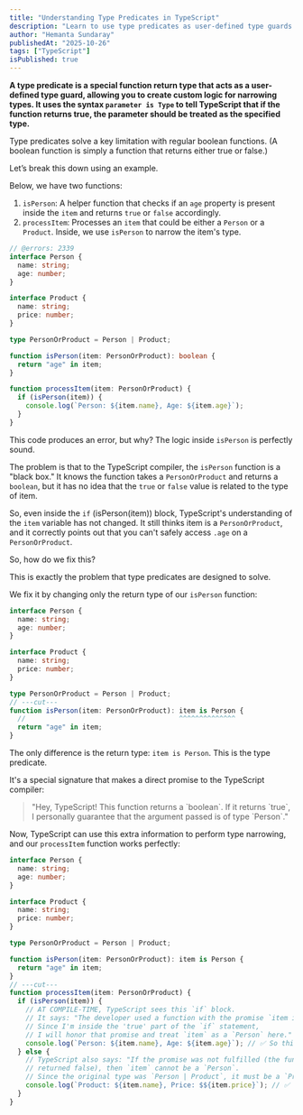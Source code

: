 ```yaml
---
title: "Understanding Type Predicates in TypeScript"
description: "Learn to use type predicates as user-defined type guards to narrow down types."
author: "Hemanta Sundaray"
publishedAt: "2025-10-26"
tags: ["TypeScript"]
isPublished: true
---
```


**A type predicate is a special function return type that acts as a user-defined type guard, allowing you to create custom logic for narrowing types. It uses the syntax `parameter is Type` to tell TypeScript that if the function returns true, the parameter should be treated as the specified type.**

Type predicates solve a key limitation with regular boolean functions. (A boolean function is simply a function that returns either true or false.)

Let’s break this down using an example.

Below, we have two functions:

1. `isPerson`: A helper function that checks if an `age` property is present inside the `item` and returns `true` or `false` accordingly.
2. `processItem`: Processes an `item` that could be either a `Person` or a `Product`. Inside, we use `isPerson` to narrow the item's type.

```ts twoslash title="TypeScript"
// @errors: 2339
interface Person {
  name: string;
  age: number;
}

interface Product {
  name: string;
  price: number;
}

type PersonOrProduct = Person | Product;

function isPerson(item: PersonOrProduct): boolean {
  return "age" in item;
}

function processItem(item: PersonOrProduct) {
  if (isPerson(item)) {
    console.log(`Person: ${item.name}, Age: ${item.age}`);
  }
}
```

This code produces an error, but why? The logic inside `isPerson` is perfectly sound.

The problem is that to the TypeScript compiler, the `isPerson` function is a "black box." It knows the function takes a `PersonOrProduct` and returns a `boolean`, but it has no idea that the `true` or `false` value is related to the type of item.

So, even inside the `if` (isPerson(item)) block, TypeScript's understanding of the `item` variable has not changed. It still thinks item is a `PersonOrProduct`, and it correctly points out that you can't safely access `.age` on a `PersonOrProduct`.

So, how do we fix this?

This is exactly the problem that type predicates are designed to solve.

We fix it by changing only the return type of our `isPerson` function:

```ts twoslash title="Typescript"
interface Person {
  name: string;
  age: number;
}

interface Product {
  name: string;
  price: number;
}

type PersonOrProduct = Person | Product;
// ---cut---
function isPerson(item: PersonOrProduct): item is Person {
  //                                      ^^^^^^^^^^^^^^
  return "age" in item;
}
```

The only difference is the return type: `item is Person`. This is the type predicate.

It's a special signature that makes a direct promise to the TypeScript compiler:

<blockquote>
  "Hey, TypeScript! This function returns a `boolean`. If it returns `true`, I
  personally guarantee that the argument passed is of type `Person`."
</blockquote>

Now, TypeScript can use this extra information to perform type narrowing, and our `processItem` function works perfectly:

```ts twoslash title="TypeScript"
interface Person {
  name: string;
  age: number;
}

interface Product {
  name: string;
  price: number;
}

type PersonOrProduct = Person | Product;

function isPerson(item: PersonOrProduct): item is Person {
  return "age" in item;
}
// ---cut---
function processItem(item: PersonOrProduct) {
  if (isPerson(item)) {
    // AT COMPILE-TIME, TypeScript sees this `if` block.
    // It says: "The developer used a function with the promise `item is Person`.
    // Since I'm inside the 'true' part of the `if` statement,
    // I will honor that promise and treat `item` as a `Person` here."
    console.log(`Person: ${item.name}, Age: ${item.age}`); // ✅ So this is allowed.
  } else {
    // TypeScript also says: "If the promise was not fulfilled (the function
    // returned false), then `item` cannot be a `Person`.
    // Since the original type was `Person | Product`, it must be a `Product`."
    console.log(`Product: ${item.name}, Price: $${item.price}`); // ✅ So this is allowed.
  }
}
```
